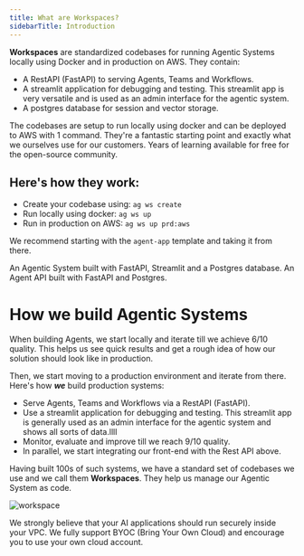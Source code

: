 ```yaml
---
title: What are Workspaces?
sidebarTitle: Introduction
---
```


**Workspaces** are standardized codebases for running Agentic Systems locally using Docker and in production on AWS. They contain:

- A RestAPI (FastAPI) to serving Agents, Teams and Workflows.
- A streamlit application for debugging and testing. This streamlit app is very versatile and is used as an admin interface for the agentic system.
- A postgres database for session and vector storage.

The codebases are setup to run locally using docker and can be deployed to AWS with 1 command. They're a fantastic starting point and exactly what we ourselves use for our customers. Years of learning available for free for the open-source community.

## Here's how they work:

- Create your codebase using: `ag ws create`
- Run locally using docker: `ag ws up`
- Run in production on AWS: `ag ws up prd:aws`

We recommend starting with the `agent-app` template and taking it from there.

<CardGroup cols={2}>
  <Card title="Agent App" icon="books" href="/workspaces/agent-app/local">
    An Agentic System built with FastAPI, Streamlit and a Postgres database.
  </Card>
  <Card title="Agent Api" icon="bolt" href="/workspaces/agent-api/local">
    An Agent API built with FastAPI and Postgres.
  </Card>
</CardGroup>

# How we build Agentic Systems

When building Agents, we start locally and iterate till we achieve 6/10 quality.
This helps us see quick results and get a rough idea of how our solution should look like in production.

Then, we start moving to a production environment and iterate from there. Here's how __*we*__ build production systems:
- Serve Agents, Teams and Workflows via a RestAPI (FastAPI).
- Use a streamlit application for debugging and testing. This streamlit app is generally used as an admin interface for the agentic system and shows all sorts of data.llll
- Monitor, evaluate and improve till we reach 9/10 quality.
- In parallel, we start integrating our front-end with the Rest API above.

Having built 100s of such systems, we have a standard set of codebases we use and we call them **Workspaces**. They help us manage our Agentic System as code.

![workspace](/images/workspace.png)

<Note>
We strongly believe that your AI applications should run securely inside your VPC.
We fully support BYOC (Bring Your Own Cloud) and encourage you to use your own cloud account.
</Note>
